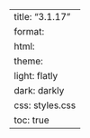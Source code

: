 ---
title: "3.1.17"
format:
    html:
        theme:
            light: flatly
            dark: darkly
        css: styles.css
        toc: true
---